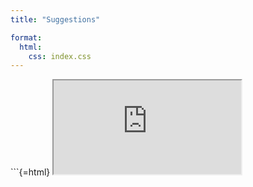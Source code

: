 ```yaml
---
title: "Suggestions"

format:
  html:
    css: index.css
---
```


```{=html}
<iframe class="google-form2" src="https://docs.google.com/forms/d/e/1FAIpQLSey_J7Dfi3al5rRDlpyKr4s1hQsuF62HAovfcLcPhQRXyshiw/viewform?embedded=true">Loading…</iframe>